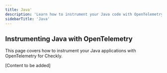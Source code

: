 ```yaml
---
title: Java'
description: 'Learn how to instrument your Java code with OpenTelemetry.'
sidebarTitle: 'Java'
---
```


## Instrumenting Java with OpenTelemetry

This page covers how to instrument your Java applications with OpenTelemetry for Checkly.

[Content to be added] 